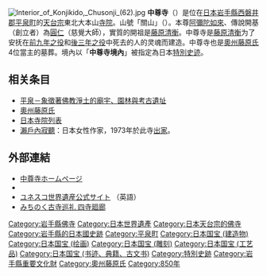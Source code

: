 {{Coord|39|0|6.31|N|141|6|8.14|E|scale:20000|display=title}}
{{日本寺院
| name = 中尊寺
| img = File:Chuson-ji1.jpg
| img_capt = 本堂
| image_width = 260
| nihongo = 中尊寺
| hiragana = ちゅうそんじ
| romaji = Chūson-ji
| location = {{JPN}}[[岩手縣|岩手縣]][[西磐井郡|西磐井郡]][[平泉町|平泉町]]平泉衣關202
| sangou = 關山
| section = [[天台宗|天台宗]]東北大本山
| god = [[阿彌陀如來|阿彌陀如來]]（國寶）
| found_year = [[嘉祥_(仁明天皇)|嘉祥]]3年（850年）
| founder = [[圓仁|圓仁]]（慈覺大師）（開基）
| official_name = 
| alias =
| struct =
| title = 奧州三十三觀音番外札所
| cultural_collection = 金色堂、金色堂堂內諸像及天蓋 他（國寶）<br>金色堂舊覆堂 他（[[重要文化財|重要文化財]]）<br>[[特別史跡|特別史跡]]
}}
[[File:Interior_of_Konjikido,_Chusonji_(62).jpg|thumb]]
'''中尊寺'''（{{lang-ja|中尊寺}}）是位在[[日本|日本]][[岩手縣|岩手縣]][[西磐井郡|西磐井郡]][[平泉町|平泉町]]的[[天台宗|天台宗]]東北大本山[[寺院|寺院]]。山號「關山」（{{lang|ja|かんざん}}）。本尊[[阿彌陀如來|阿彌陀如來]]、傳說開基（創立者）為[[圓仁|圓仁]]（慈覺大師），實質的開祖是[[藤原清衡|藤原清衡]]。中尊寺是[[藤原清衡|藤原清衡]]为了安抚在[[前九年之役|前九年之役]]和[[後三年之役|後三年之役]]中死去的人的灵魂而建造。中尊寺也是[[奧州藤原氏|奧州藤原氏]]4位當主的墓葬。境內以「'''中尊寺境內'''」被指定為日本[[日本特别史迹列表|特別史迹]]。

== 相关条目 ==
*[[平泉－象徵著佛教淨土的廟宇、園林與考古遺址|平泉－象徵著佛教淨土的廟宇、園林與考古遺址]]
* [[奧州藤原氏|奧州藤原氏]]
*[[日本寺院列表|日本寺院列表]]
*[[瀨戶內寂聽|瀨戶內寂聽]]：日本女性作家，1973年於此寺[[出家|出家]]。

== 外部連結 ==
{{Commons|Category:Chusonji}}
* [http://www.chusonji.or.jp/ 中尊寺ホームページ] {{WebCite|url=https://www.webcitation.org/67Z8xxKBT?url=http://www.chusonji.or.jp/ |date=20120510221559 |dateformat=iso }}
* {{facebook|中尊寺-107141026012701}}
* [http://whc.unesco.org/en/list/1277/ ユネスコ世界遺産公式サイト] {{Wayback|url=http://whc.unesco.org/en/list/1277/ |date=20170314124635 }}（英語）
* [http://shijikairou.com/ みちのく古寺巡礼 四寺廻廊] {{Wayback|url=http://shijikairou.com/ |date=20201210062253 }}

{{平泉—象徵著佛教淨土的廟宇、園林與考古遺址}}
{{DEFAULTSORT:Chusonji}}
[[Category:岩手縣佛寺|Category:岩手縣佛寺]]
[[Category:日本世界遺產|Category:日本世界遺產]]
[[Category:日本天台宗的佛寺|Category:日本天台宗的佛寺]]
[[Category:岩手縣的日本國史跡|Category:岩手縣的日本國史跡]]
[[Category:平泉町|Category:平泉町]]
[[Category:日本国宝_(建造物)|Category:日本国宝 (建造物)]]
[[Category:日本国宝_(绘画)|Category:日本国宝 (绘画)]]
[[Category:日本国宝_(雕刻)|Category:日本国宝 (雕刻)]]
[[Category:日本国宝_(工艺品)|Category:日本国宝 (工艺品)]]
[[Category:日本国宝_(书迹、典籍、古文书)|Category:日本国宝 (书迹、典籍、古文书)]]
[[Category:特別史跡|Category:特別史跡]]
[[Category:岩手縣重要文化財|Category:岩手縣重要文化財]]
[[Category:奧州藤原氏|Category:奧州藤原氏]]
[[Category:850年|Category:850年]]